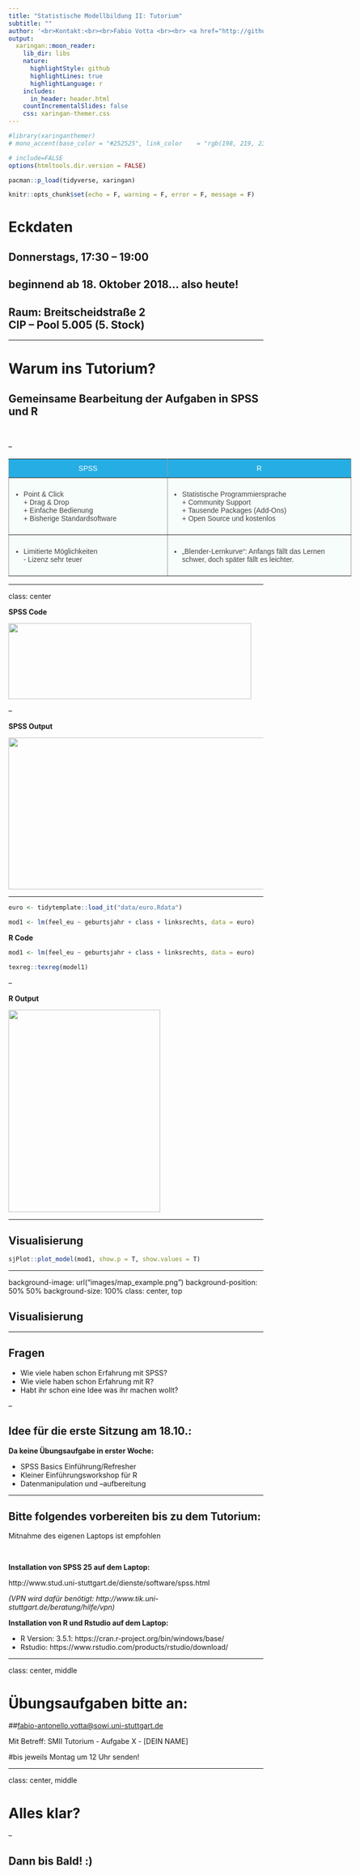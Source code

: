 ```yaml
---
title: "Statistische Modellbildung II: Tutorium"
subtitle: ""
author: '<br>Kontakt:<br><br>Fabio Votta <br><br> <a href="http://github.com/favstats"><i class="fa fa-github fa-fw"></i>&nbsp; favstats</a> <br> <a href="http://www.favstats.eu/"><i class="fa fa-address-card"></i>&nbsp; favstats.eu</a> <br> <a href="https://twitter.com/FabioFavusMaxim"> <i class="fa fa-twitter fa-fw"></i>&nbsp; @FabioFavusMaxim</a><br> <a href="mailto:fabio.votta@gmail.com"><i class="fa fa-paper-plane fa-fw"></i>&nbsp; fabio.votta@gmail.com</a> <br><br><br><br> 2018-16-10'
output: 
  xaringan::moon_reader:
    lib_dir: libs
    nature:
      highlightStyle: github
      highlightLines: true
      highlightLanguage: r
    includes:
      in_header: header.html      
    countIncrementalSlides: false
    css: xaringan-themer.css
---
```




    

```r
#library(xaringanthemer)
# mono_accent(base_color = "#252525", link_color	= "rgb(198, 219, 239)")
```

<style>
.onehundredtwenty {
  font-size: 120%;
   }

<style>
.ninety {
  font-size: 90%;
   }

.eightyfive {
  font-size: 85%;
   }
   
.eighty {
  font-size: 80%;
   }
   
.seventyfive {
  font-size: 75%;
   }
   
.seventy {
  font-size: 70%;
   }
</style>


```r
# include=FALSE
options(htmltools.dir.version = FALSE)

pacman::p_load(tidyverse, xaringan)

knitr::opts_chunk$set(echo = F, warning = F, error = F, message = F)

```



# Eckdaten

## Donnerstags, 17:30 – 19:00 

## beginnend ab 18. Oktober 2018... also heute!

## Raum: Breitscheidstraße 2 <br> CIP – Pool 5.005 (5. Stock)

---

# Warum ins Tutorium?

## Gemeinsame Bearbeitung der Aufgaben in SPSS und R

<br>

--

<style type="text/css">
.tg  {border-collapse:collapse;border-spacing:0;border-color:#999;}
.tg td{font-family:Arial, sans-serif;font-size:14px;padding:10px 5px;border-style:solid;border-width:1px;overflow:hidden;word-break:normal;border-color:#999;color:#444;background-color:#F7FDFA;}
.tg th{font-family:Arial, sans-serif;font-size:14px;font-weight:normal;padding:10px 5px;border-style:solid;border-width:1px;overflow:hidden;word-break:normal;border-color:#999;color:#fff;background-color:#26ADE4;}
.tg .tg-uys7{border-color:inherit;text-align:center}
.tg .tg-xldj{border-color:inherit;text-align:left}
</style>
<table class="tg" style="undefined;table-layout: fixed; width: 678px">
<colgroup>
<col style="width: 314px">
<col style="width: 364px">
</colgroup>
  <tr>
    <th class="tg-uys7">SPSS</th>
    <th class="tg-uys7">R</th>
  </tr>
  <tr>
    <td class="tg-xldj">+ Point &amp; Click<br>+ Drag &amp; Drop<br>+ Einfache Bedienung<br>+ Bisherige Standardsoftware<br></td>
    <td class="tg-xldj">+ Statistische Programmiersprache<br>+ Community Support<br>+ Tausende Packages (Add-Ons)<br>+ Open Source und kostenlos<br></td>
  </tr>
  <tr>
    <td class="tg-xldj">- Limitierte Möglichkeiten<br>- Lizenz sehr teuer<br></td>
    <td class="tg-xldj">- „Blender-Lernkurve“: Anfangs fällt das Lernen schwer, doch später fällt es leichter.</td>
  </tr>
</table>

---

class: center

**SPSS Code**

<img src="images/spss_code.png" alt="" width="480" height="150">

--

**SPSS Output**

<img src="images/spss_output.png" alt="" width="600" height="300">

---

```r
euro <- tidytemplate::load_it("data/euro.Rdata")

mod1 <- lm(feel_eu ~ geburtsjahr + class + linksrechts, data = euro)
```

**R Code**

```r
mod1 <- lm(feel_eu ~ geburtsjahr + class + linksrechts, data = euro)

texreg::texreg(model1)
```

--

**R Output**

<img src="images/r_table.png" alt="" width="300" height="400">

---

## Visualisierung

```r
sjPlot::plot_model(mod1, show.p = T, show.values = T)
```

---


background-image: url("images/map_example.png")
background-position: 50% 50%
background-size: 100%
class: center, top

## Visualisierung

---

## Fragen

+ Wie viele haben schon Erfahrung mit SPSS?
+ Wie viele haben schon Erfahrung mit R?
+ Habt ihr schon eine Idee was ihr machen wollt?

--

## Idee für die erste Sitzung am 18.10.:

**Da keine Übungsaufgabe in erster Woche:**

+ SPSS Basics Einführung/Refresher
+ Kleiner Einführungsworkshop für R
+ Datenmanipulation und –aufbereitung

---

## Bitte folgendes vorbereiten bis zu dem Tutorium:

Mitnahme des eigenen Laptops ist empfohlen 

<br>

**Installation von SPSS 25 auf dem Laptop:**

http://www.stud.uni-stuttgart.de/dienste/software/spss.html

*(VPN wird dafür benötigt: http://www.tik.uni-stuttgart.de/beratung/hilfe/vpn)*

**Installation von R und Rstudio auf dem Laptop:**

+ R Version: 3.5.1: https://cran.r-project.org/bin/windows/base/
+ Rstudio: https://www.rstudio.com/products/rstudio/download/

---

class: center, middle

# Übungsaufgaben bitte an:


##<a href="mailto:fabio-antonello.votta@sowi.uni-stuttgart.de">fabio-antonello.votta@sowi.uni-stuttgart.de</a>

Mit Betreff: SMII Tutorium - Aufgabe X - [DEIN NAME]

#bis jeweils Montag um 12 Uhr senden!

---

class: center, middle

# Alles klar?

--

## Dann bis Bald! :)
